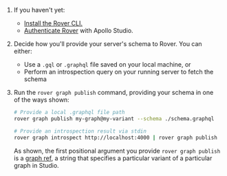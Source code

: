1. If you haven't yet:
    *  <a href="https://www.apollographql.com/docs/rover/getting-started/" target="_blank">Install the Rover CLI.</a>
    * <a href="https://www.apollographql.com/docs/rover/configuring/" target="_blank">Authenticate Rover</a> with Apollo Studio.

3. Decide how you'll provide your server's schema to Rover. You can either:

    * Use a `.gql` or `.graphql` file saved on your local machine, or
    * Perform an introspection query on your running server to fetch the schema

4. Run the `rover graph publish` command, providing your schema in one of the ways shown:

    ```bash
    # Provide a local .graphql file path
    rover graph publish my-graph@my-variant --schema ./schema.graphql

    # Provide an introspection result via stdin
    rover graph introspect http://localhost:4000 | rover graph publish my-graph@my-variant --schema -
    ```

    As shown, the first positional argument you provide `rover graph publish` is a [graph ref](https://www.apollographql.com/docs/rover/conventions/#graph-refs), a string that specifies a particular variant of a particular graph in Studio.
